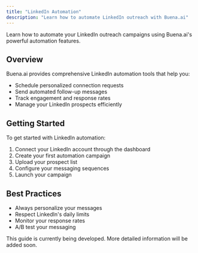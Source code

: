 ```yaml
---
title: "LinkedIn Automation"
description: "Learn how to automate LinkedIn outreach with Buena.ai"
---
```


Learn how to automate your LinkedIn outreach campaigns using Buena.ai's powerful automation features.

## Overview

Buena.ai provides comprehensive LinkedIn automation tools that help you:

- Schedule personalized connection requests
- Send automated follow-up messages
- Track engagement and response rates
- Manage your LinkedIn prospects efficiently

## Getting Started

To get started with LinkedIn automation:

1. Connect your LinkedIn account through the dashboard
2. Create your first automation campaign
3. Upload your prospect list
4. Configure your messaging sequences
5. Launch your campaign

## Best Practices

- Always personalize your messages
- Respect LinkedIn's daily limits
- Monitor your response rates
- A/B test your messaging

<Info>
  This guide is currently being developed. More detailed information will be
  added soon.
</Info>
